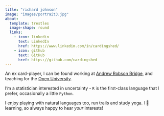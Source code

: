 ```yaml
---
title: "richard johnson"
image: "images/portrait3.jpg"
about: 
  template: trestles
  image-shape: round
  links:
    - icon: linkedin 
      text: LinkedIn
      href: https://www.linkedin.com/in/cardingshed/
    - icon: github
      text: GitHub
      href: https://github.com/cardingshed
---
```


An ex card-player, I can be found working at [Andrew Robson Bridge](www.andrewrobson.co.uk), and teaching for the [Open University](https://www5.open.ac.uk/stem/mathematics-and-statistics/).

I'm a statistician interested in uncertainty - `R` is the first-class language that I prefer, occasionally a little `Python`.

I enjoy playing with natural languages too, run trails and study yoga. I 💚 learning, so always happy to hear *your* interests!
